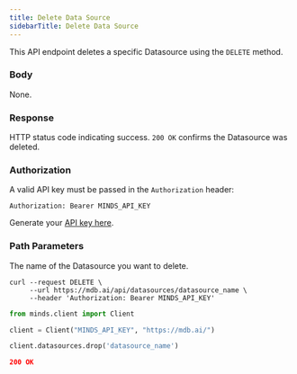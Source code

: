 ```yaml
---
title: Delete Data Source
sidebarTitle: Delete Data Source
---
```


This API endpoint deletes a specific Datasource using the `DELETE` method.

### Body

None.

### Response

<ResponseField name="status" type="string" required>  

HTTP status code indicating success. `200 OK` confirms the Datasource was deleted.

</ResponseField>

### Authorization

A valid API key must be passed in the `Authorization` header:

```
Authorization: Bearer MINDS_API_KEY
```

Generate your [API key here](https://mdb.ai/apiKeys).

### Path Parameters

<ParamField body='datasource_name' type='string' required>

The name of the Datasource you want to delete.

</ParamField>

<RequestExample>

```shell Shell
curl --request DELETE \
     --url https://mdb.ai/api/datasources/datasource_name \
     --header 'Authorization: Bearer MINDS_API_KEY'
```

```python Python
from minds.client import Client

client = Client("MINDS_API_KEY", "https://mdb.ai/")

client.datasources.drop('datasource_name')
```

</RequestExample>

<ResponseExample>

```json Response
200 OK
```

</ResponseExample>
